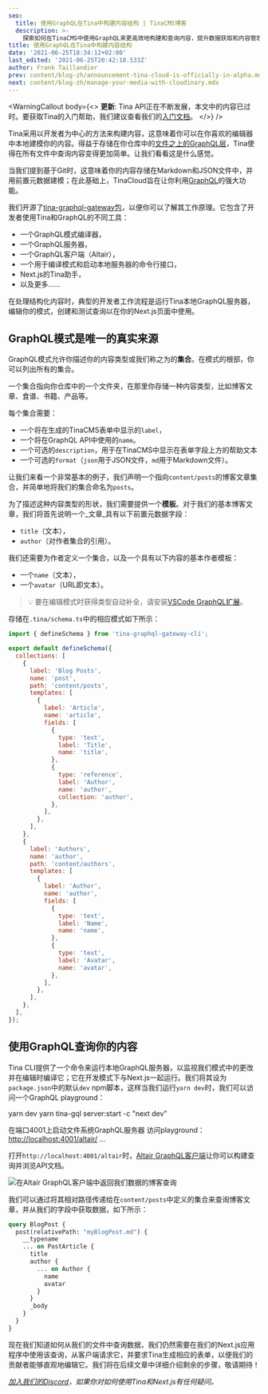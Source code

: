 ```yaml
---
seo:
  title: 使用GraphQL在Tina中构建内容结构 | TinaCMS博客
  description: >-
    探索如何在TinaCMS中使用GraphQL来更高效地构建和查询内容，提升数据获取和内容管理。
title: 使用GraphQL在Tina中构建内容结构
date: '2021-06-25T18:34:12+02:00'
last_edited: '2021-06-25T20:42:18.533Z'
author: Frank Taillandier
prev: content/blog-zh/announcement-tina-cloud-is-officially-in-alpha.mdx
next: content/blog-zh/manage-your-media-with-cloudinary.mdx
---
```


<WarningCallout
  body={<>
    **更新**: Tina API正在不断发展，本文中的内容已过时。要获取Tina的入门帮助，我们建议查看我们的[入门文档](https://tina.io/docs/setup-overview/)。
  </>}
/>

Tina采用以开发者为中心的方法来构建内容，这意味着你可以在你喜欢的编辑器中本地建模你的内容。得益于存储在你仓库中的[文件之上的GraphQL层](/blog/using-graphql-with-the-filesystem/)，Tina使得在所有文件中查询内容变得更加简单。让我们看看这是什么感觉。

当我们提到基于Git时，这意味着你的内容存储在Markdown和JSON文件中，并用前置元数据建模；在此基础上，TinaCloud旨在让你利用[GraphQL](https://graphql.org/)的强大功能。

我们开源了[tina-graphql-gateway包](https://github.com/tinacms/tina-graphql-gateway)，以便你可以了解其工作原理。它包含了开发者使用Tina和GraphQL的不同工具：

- 一个GraphQL模式编译器，
- 一个GraphQL服务器，
- 一个GraphQL客户端（Altair），
- 一个用于编译模式和启动本地服务器的命令行接口，
- Next.js的Tina助手，
- 以及更多……

在处理结构化内容时，典型的开发者工作流程是运行Tina本地GraphQL服务器，编辑你的模式，创建和测试查询以在你的Next.js页面中使用。

## GraphQL模式是唯一的真实来源

GraphQL模式允许你描述你的内容类型或我们称之为的**集合**。在模式的根部，你可以列出所有的集合。

一个集合指向你仓库中的一个文件夹，在那里你存储一种内容类型，比如博客文章、食谱、书籍、产品等。

每个集合需要：

- 一个将在生成的TinaCMS表单中显示的`label`，
- 一个将在GraphQL API中使用的`name`。
- 一个可选的`description`，用于在TinaCMS中显示在表单字段上方的帮助文本
- 一个可选的`format`（`json`用于JSON文件，`md`用于Markdown文件）。

让我们来看一个非常基本的例子，我们声明一个指向`content/posts`的博客文章集合，并简单地将我们的集合命名为`posts`。

为了描述这种内容类型的形状，我们需要提供一个**模板**。对于我们的基本博客文章，我们将首先说明一个_文章_具有以下前置元数据字段：

- `title`（文本），
- `author`（对作者集合的引用）。

我们还需要为作者定义一个集合，以及一个具有以下内容的基本作者模板：

- 一个`name`（文本），
- 一个`avatar`（URL即文本）。

> 💡 要在编辑模式时获得类型自动补全，请安装[VSCode GraphQL扩展](https://marketplace.visualstudio.com/items?itemName=GraphQL.vscode-graphql)。

存储在`.tina/schema.ts`中的相应模式如下所示：

```js
import { defineSchema } from 'tina-graphql-gateway-cli';

export default defineSchema({
  collections: [
    {
      label: 'Blog Posts',
      name: 'post',
      path: 'content/posts',
      templates: [
        {
          label: 'Article',
          name: 'article',
          fields: [
            {
              type: 'text',
              label: 'Title',
              name: 'title',
            },
            {
              type: 'reference',
              label: 'Author',
              name: 'author',
              collection: 'author',
            },
          ],
        },
      ],
    },
    {
      label: 'Authors',
      name: 'author',
      path: 'content/authors',
      templates: [
        {
          label: 'Author',
          name: 'author',
          fields: [
            {
              type: 'text',
              label: 'Name',
              name: 'name',
            },
            {
              type: 'text',
              label: 'Avatar',
              name: 'avatar',
            },
          ],
        },
      ],
    },
  ],
});
```

<Youtube embedSrc="https://www.youtube.com/embed/EwewKEHHkd4" />

## 使用GraphQL查询你的内容

Tina CLI提供了一个命令来运行本地GraphQL服务器，以监视我们模式中的更改并在编辑时编译它；它在开发模式下与Next.js一起运行。我们将其设为`package.json`中的默认`dev` npm脚本，这样当我们运行`yarn dev`时，我们可以访问一个GraphQL playground：

yarn dev
yarn tina-gql server\:start -c "next dev"

在端口4001上启动文件系统GraphQL服务器
访问playground：[http://localhost:4001/altair/](http://localhost:4001/altair/)
…

打开`http://localhost:4001/altair`时，[Altair GraphQL客户端](https://altair.sirmuel.design/)让你可以构建查询并浏览API文档。

![在Altair GraphQL客户端中返回我们数据的博客查询](/img/blog/altair-client-tina.png)

我们可以通过将其相对路径传递给在`content/posts`中定义的集合来查询博客文章，并从我们的字段中获取数据，如下所示：

```graphql
query BlogPost {
  post(relativePath: "myBlogPost.md") {
    __typename
    ... on PostArticle {
      title
      author {
        ... on Author {
          name
          avatar
        }
      }
      _body
    }
  }
}
```

现在我们知道如何从我们的文件中查询数据，我们仍然需要在我们的Next.js应用程序中使用该查询，从客户端请求它，并要求Tina生成相应的表单，以便我们的贡献者能够直观地编辑它。我们将在后续文章中详细介绍剩余的步骤，敬请期待！

_[加入我们的Discord](https://discord.com/invite/zumN63Ybpf)，如果你对如何使用Tina和Next.js有任何疑问。_